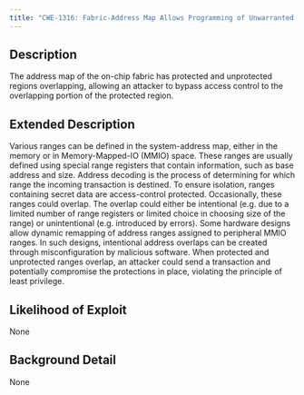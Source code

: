 ```yaml
---
title: "CWE-1316: Fabric-Address Map Allows Programming of Unwarranted Overlaps of Protected and Unprotected Ranges"
---
```


## Description
The address map of the on-chip fabric has protected and unprotected regions overlapping, allowing an attacker to bypass access control to the overlapping portion of the protected region.

## Extended Description

Various ranges can be defined in the system-address map, either in the memory or in Memory-Mapped-IO (MMIO) space. These ranges are usually defined using special range registers that contain information, such as base address and size. Address decoding is the process of determining for which range the incoming transaction is destined. To ensure isolation, ranges containing secret data are access-control protected.
Occasionally, these ranges could overlap. The overlap could either be intentional (e.g. due to a limited number of range registers or limited choice in choosing size of the range) or unintentional (e.g. introduced by errors). Some hardware designs allow dynamic remapping of address ranges assigned to peripheral MMIO ranges. In such designs, intentional address overlaps can be created through misconfiguration by malicious software. When protected and unprotected ranges overlap, an attacker could send a transaction and potentially compromise the protections in place, violating the principle of least privilege. 


## Likelihood of Exploit
None

## Background Detail
None
        